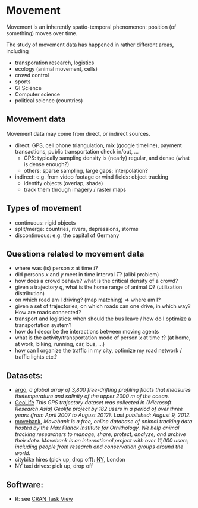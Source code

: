 # Movement

Movement is an inherently spatio-temporal phenomenon: position
(of something) moves over time.

The study of movement data has happened in rather different areas, including

* transporation research, logistics
* ecology (animal movement, cells)
* crowd control
* sports
* GI Science
* Computer science
* political science (countries)

## Movement data

Movement data may come from direct, or indirect sources.

* direct: GPS, cell phone triangulation, mix (google timeline), payment transactions, public transportation check in/out, ...
   - GPS: typically sampling density is (nearly) regular, and dense (what is dense enough?)
   - others: sparse sampling, large gaps: interpolation?
* indirect: e.g. from video footage or wind fields: object tracking
   - identify objects (overlap, shade)
   - track them through imagery / raster maps

## Types of movement

* continuous: rigid objects
* split/merge: countries, rivers, depressions, storms
* discontinuous: e.g. the capital of Germany

## Questions related to movement data

* where was (is) person $x$ at time $t$?
* did persons $x$ and $y$ meet in time interval $T$? (alibi problem)
* how does a crowd behave? what is the critical density of a crowd?
* given a trajectory $q$, what is the home range of animal $Q$? (utilization distribution)
* on which road am I driving? (map matching) $\Rightarrow$ where am I?
* given a set of trajectories, on which roads can one drive, in which way? How are roads connected?
* transport and logistics: when should the bus leave / how do I optimize a transportation system?
* how do I describe the interactions between moving agents
* what is the activity/transportation mode of person $x$ at time $t$? (at home, at work, biking, running, car, bus, ...)
* how can I organize the traffic in my city, optimize my road network / traffic lights etc.?


## Datasets:

* [argo](http://www-argo.ucsd.edu/index.html), _a global array of 3,800 free-drifting profiling floats that measures thetemperature and salinity of the upper 2000 m of the ocean._
* [GeoLife](https://www.microsoft.com/en-us/download/details.aspx?id=52367) _This GPS trajectory dataset was collected in (Microsoft Research Asia) Geolife project by 182 users in a period of over three years (from April 2007 to August 2012). Last published: August 9, 2012._
* [movebank](https://www.movebank.org/), _Movebank is a free, online database of animal tracking data hosted by the Max Planck Institute for Ornithology. We help animal tracking researchers to manage, share, protect, analyze, and archive their data. Movebank is an international project with over 11,000 users, including people from research and conservation groups around the world._
* citybike hires (pick up, drop off): [NY](https://www.citibikenyc.com/system-data), London
* NY taxi drives: pick up, drop off

## Software:

* R: see [CRAN Task View](https://cran.r-project.org/web/views/SpatioTemporal.html)
